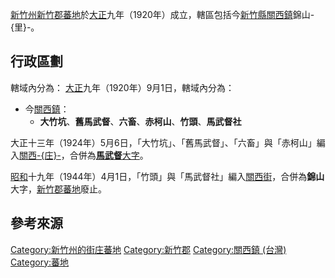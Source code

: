 {{noteTA
|1=zh-hans:庄; zh-hant:庄;
}}
[[新竹州|新竹州]][[新竹郡|新竹郡]][[蕃地|蕃地]]於[[大正|大正]]九年（1920年）成立，轄區包括今[[新竹縣|新竹縣]][[關西鎮_(台灣)|關西鎮]]錦山-{里}-。

==行政區劃==
轄域內分為：
[[大正|大正]]九年（1920年）9月1日，轄域內分為：

*今[[關西鎮_(台灣)|關西鎮]]：
**'''大竹坑'''、'''舊馬武督'''、'''六畜'''、'''赤柯山'''、'''竹頭'''、'''馬武督社'''

大正十三年（1924年）5月6日，「大竹坑」、「舊馬武督」、「六畜」與「赤柯山」編入[[關西街|關西-{庄}-]]，合併為'''[[馬武督|馬武督]]'''[[大字|大字]]。

[[昭和|昭和]]十九年（1944年）4月1日，「竹頭」與「馬武督社」編入[[關西街|關西街]]，合併為'''錦山'''大字，[[新竹郡|新竹郡]][[蕃地|蕃地]]廢止。

== 參考來源 ==
{{reflist}}

{{新竹州}}
[[Category:新竹州的街庄蕃地|Category:新竹州的街庄蕃地]]
[[Category:新竹郡|Category:新竹郡]]
[[Category:關西鎮_(台灣)|Category:關西鎮 (台灣)]]
[[Category:蕃地|Category:蕃地]]